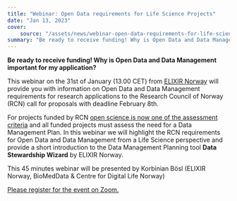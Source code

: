 ```yaml
---
title: "Webinar: Open Data requirements for Life Science Projects"
date: "Jan 13, 2023"
cover:
    source: "/assets/news/webinar-open-data-requirements-for-life-science-projects/cover.png"
summary: "Be ready to receive funding! Why is Open Data and Data Management important for my application?"
---
```


**Be ready to receive funding! Why is Open Data and Data Management important for my application?**

This webinar on the 31st of January (13.00 CET) from [ELIXIR Norway](https://elixir.no/) will provide you with information on Open Data and Data Management requirements for research applications to the Research Council of Norway (RCN) call for proposals with deadline February 8th.

For projects funded by RCN [open science is now one of the assessment criteria](https://www.forskningsradet.no/en/processing-grant-applications/processing-applications/assessment-open-science/) and all funded projects must assess the need for a Data Management Plan. In this webinar we will highlight the RCN requirements for Open Data and Data Management from a Life Science perspective and provide a short introduction to the Data Management Planning tool **Data Stewardship Wizard** by ELIXIR Norway.

This 45 minutes webinar will be presented by Korbinian Bösl (ELIXIR Norway, BioMedData & Centre for Digital Life Norway)

[Please register for the event on Zoom.](https://uib.zoom.us/meeting/register/u5cpdu-sqT8oG9MMwsj0KaIn0oAx_9H0wv_1)
